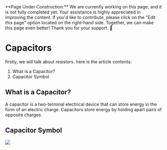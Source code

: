 

<Callout type="error" emoji="️🔧">
  **Page Under Construction:** We are currently working on this page, and it is
  not fully completed yet. Your assistance is highly appreciated in improving
  the content. If you'd like to contribute, please click on the "Edit this page"
  option located on the right-hand side. Together, we can make this page even
  better! Thank you for your support. 🙏
</Callout>

# Capacitors

firstly, we will talk about resistors. here is the article contents:

1. What is a Capacitor?
2. Capacitor Symbol

## What is a Capacitor?

A capacitor is a two-terminal electrical device that can store energy in the form of an electric charge.
Capacitors store energy by holding apart pairs of opposite charges.

## Capacitor Symbol

<Image src="/capacitorSymbols.jpeg" caption="Capacitor Symbols" />
